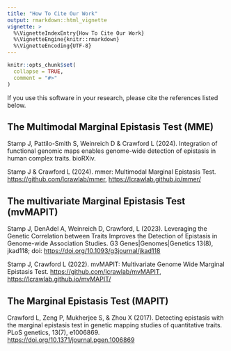```yaml
---
title: "How To Cite Our Work"
output: rmarkdown::html_vignette
vignette: >
  %\VignetteIndexEntry{How To Cite Our Work}
  %\VignetteEngine{knitr::rmarkdown}
  %\VignetteEncoding{UTF-8}
---
```


```r
knitr::opts_chunk$set(
  collapse = TRUE,
  comment = "#>"
)
```

If you use this software in your research, please cite the references listed below.

## The Multimodal Marginal Epistasis Test (MME)

Stamp J, Pattilo-Smith S, Weinreich D & Crawford L (2024). Integration of functional genomic maps enables genome-wide detection of
epistasis in human complex traits. bioRXiv.

Stamp J & Crawford L (2024). mmer: Multimodal Marginal Epistasis Test. <https://github.com/lcrawlab/mmer>, <https://lcrawlab.github.io/mmer/>


## The multivariate Marginal Epistasis Test (mvMAPIT)

Stamp J, DenAdel A, Weinreich D, Crawford, L (2023). Leveraging the Genetic Correlation between Traits Improves the Detection of Epistasis in Genome-wide Association Studies. G3 Genes|Genomes|Genetics 13(8), jkad118; doi: <https://doi.org/10.1093/g3journal/jkad118>

Stamp J, Crawford L (2022). mvMAPIT: Multivariate Genome Wide Marginal Epistasis Test. <https://github.com/lcrawlab/mvMAPIT>, <https://lcrawlab.github.io/mvMAPIT/>


## The Marginal Epistasis Test (MAPIT)

Crawford L, Zeng P, Mukherjee S, & Zhou X (2017). Detecting epistasis with the marginal epistasis test in genetic mapping studies of quantitative traits. PLoS genetics, 13(7), e1006869. <https://doi.org/10.1371/journal.pgen.1006869>
